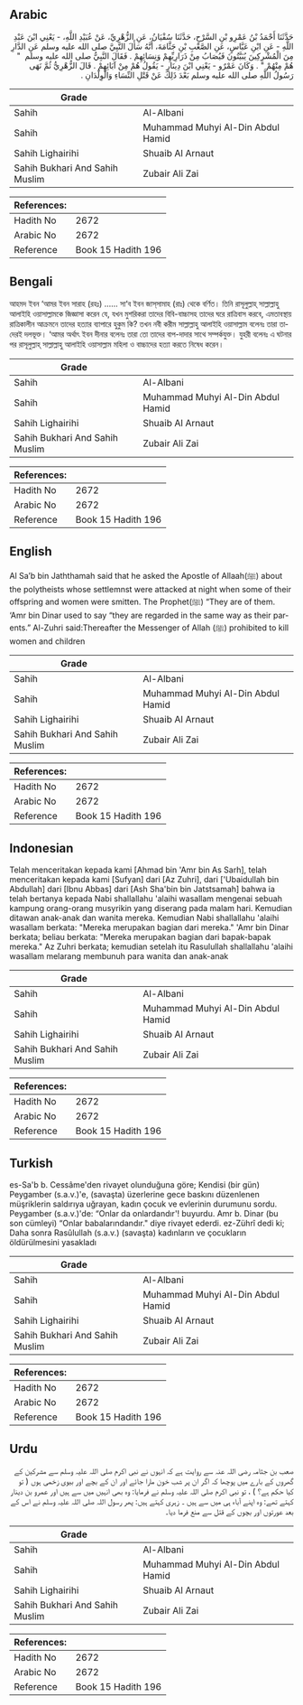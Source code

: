 ## Arabic


<div dir="rtl" lang="ar" style={{fontSize:'larger',backgroundColor:'#f8f9fa',padding:20}}>
حَدَّثَنَا أَحْمَدُ بْنُ عَمْرِو بْنِ السَّرْحِ، حَدَّثَنَا سُفْيَانُ، عَنِ الزُّهْرِيِّ، عَنْ عُبَيْدِ اللَّهِ، - يَعْنِي ابْنَ عَبْدِ اللَّهِ - عَنِ ابْنِ عَبَّاسٍ، عَنِ الصَّعْبِ بْنِ جَثَّامَةَ، أَنَّهُ سَأَلَ النَّبِيَّ صلى الله عليه وسلم عَنِ الدَّارِ مِنَ الْمُشْرِكِينَ يُبَيَّتُونَ فَيُصَابُ مِنْ ذَرَارِيِّهِمْ وَنِسَائِهِمْ ‏.‏ فَقَالَ النَّبِيُّ صلى الله عليه وسلم ‏ "‏ هُمْ مِنْهُمْ ‏"‏ ‏.‏ وَكَانَ عَمْرٌو - يَعْنِي ابْنَ دِينَارٍ - يَقُولُ هُمْ مِنْ آبَائِهِمْ ‏.‏ قَالَ الزُّهْرِيُّ ثُمَّ نَهَى رَسُولُ اللَّهِ صلى الله عليه وسلم بَعْدَ ذَلِكَ عَنْ قَتْلِ النِّسَاءِ وَالْوِلْدَانِ ‏.‏
</div>
<div style={{backgroundColor:'#f8f9fa',padding:20, marginBottom: 10}}><table> <thead> <tr> <th>Grade</th> <th></th> </tr> </thead> <tbody> <tr><td>Sahih</td><td>Al-Albani</td></tr><tr><td>Sahih</td><td>Muhammad Muhyi Al-Din Abdul Hamid</td></tr><tr><td>Sahih Lighairihi</td><td>Shuaib Al Arnaut</td></tr><tr><td>Sahih Bukhari And Sahih Muslim</td><td>Zubair Ali Zai</td></tr></tbody></table><table> <thead> <tr> <th>References:</th> <th></th> </tr> </thead> <tbody><tr><td>Hadith No</td><td>2672</td></tr><tr><td>Arabic No</td><td>2672</td></tr><tr><td>Reference</td><td>Book 15 Hadith 196</td></tr></tbody></table></div>

## Bengali


<div dir="ltr" lang="bn" style={{fontSize:'larger',backgroundColor:'#f8f9fa',padding:20}}>
আহমদ ইবন ‘আমর ইবন সারাহ (রহঃ) ...... সা‘ব ইবন জাস্‌সামাহ (রাঃ) থেকে বর্ণিত। তিনি রাসূলুল্লাহ্ সাল্লাল্লাহু আলাইহি ওয়াসাল্লামকে জিজ্ঞাসা করেন যে, যখন মুশরিকরা তাদের বিবি-বাচ্চাসহ তাদের ঘরে রাত্রিবাস করবে, এমতাবস্থায় রাত্রিকালীন আক্রমনে তাদের হত্যার ব্যাপারে হুকুম কি? তখন নবী করীম সাল্লাল্লাহু আলাইহি ওয়াসাল্লাম বলেনঃ তারা তাদেরই দলভূক্ত। ‘আমর অর্থাৎ ইবন দীনার বলেনঃ তারা তো তাদের বাপ-দাদার সাথে সম্পর্কযুক্ত। যুহরী বলেনঃ এ ঘটনার পর রাসূলুল্লাহ্ সাল্লাল্লাহু আলাইহি ওয়াসাল্লাম মহিলা ও বাচ্চাদের হত্যা করতে নিষেধ করেন।
</div>
<div style={{backgroundColor:'#f8f9fa',padding:20, marginBottom: 10}}><table> <thead> <tr> <th>Grade</th> <th></th> </tr> </thead> <tbody> <tr><td>Sahih</td><td>Al-Albani</td></tr><tr><td>Sahih</td><td>Muhammad Muhyi Al-Din Abdul Hamid</td></tr><tr><td>Sahih Lighairihi</td><td>Shuaib Al Arnaut</td></tr><tr><td>Sahih Bukhari And Sahih Muslim</td><td>Zubair Ali Zai</td></tr></tbody></table><table> <thead> <tr> <th>References:</th> <th></th> </tr> </thead> <tbody><tr><td>Hadith No</td><td>2672</td></tr><tr><td>Arabic No</td><td>2672</td></tr><tr><td>Reference</td><td>Book 15 Hadith 196</td></tr></tbody></table></div>

## English


<div dir="ltr" lang="en" style={{fontSize:'larger',backgroundColor:'#f8f9fa',padding:20}}>
Al Sa’b bin Jaththamah said that he asked the Apostle of Allaah(ﷺ) about the polytheists whose settlemnst were attacked at night when some of their offspring and women were smitten. The Prophet(ﷺ) “They are of them. ‘Amr bin Dinar used to say “they are regarded in the same way as their parents.” Al-Zuhri said:Thereafter the Messenger of Allah (ﷺ) prohibited to kill women and children
</div>
<div style={{backgroundColor:'#f8f9fa',padding:20, marginBottom: 10}}><table> <thead> <tr> <th>Grade</th> <th></th> </tr> </thead> <tbody> <tr><td>Sahih</td><td>Al-Albani</td></tr><tr><td>Sahih</td><td>Muhammad Muhyi Al-Din Abdul Hamid</td></tr><tr><td>Sahih Lighairihi</td><td>Shuaib Al Arnaut</td></tr><tr><td>Sahih Bukhari And Sahih Muslim</td><td>Zubair Ali Zai</td></tr></tbody></table><table> <thead> <tr> <th>References:</th> <th></th> </tr> </thead> <tbody><tr><td>Hadith No</td><td>2672</td></tr><tr><td>Arabic No</td><td>2672</td></tr><tr><td>Reference</td><td>Book 15 Hadith 196</td></tr></tbody></table></div>

## Indonesian


<div dir="ltr" lang="id" style={{fontSize:'larger',backgroundColor:'#f8f9fa',padding:20}}>
Telah menceritakan kepada kami [Ahmad bin 'Amr bin As Sarh], telah menceritakan kepada kami [Sufyan] dari [Az Zuhri], dari ['Ubaidullah bin Abdullah] dari [Ibnu Abbas] dari [Ash Sha'bin bin Jatstsamah] bahwa ia telah bertanya kepada Nabi shallallahu 'alaihi wasallam mengenai sebuah kampung orang-orang musyrikin yang diserang pada malam hari. Kemudian ditawan anak-anak dan wanita mereka. Kemudian Nabi shallallahu 'alaihi wasallam berkata: "Mereka merupakan bagian dari mereka." 'Amr bin Dinar berkata; beliau berkata: "Mereka merupakan bagian dari bapak-bapak mereka." Az Zuhri berkata; kemudian setelah itu Rasulullah shallallahu 'alaihi wasallam melarang membunuh para wanita dan anak-anak
</div>
<div style={{backgroundColor:'#f8f9fa',padding:20, marginBottom: 10}}><table> <thead> <tr> <th>Grade</th> <th></th> </tr> </thead> <tbody> <tr><td>Sahih</td><td>Al-Albani</td></tr><tr><td>Sahih</td><td>Muhammad Muhyi Al-Din Abdul Hamid</td></tr><tr><td>Sahih Lighairihi</td><td>Shuaib Al Arnaut</td></tr><tr><td>Sahih Bukhari And Sahih Muslim</td><td>Zubair Ali Zai</td></tr></tbody></table><table> <thead> <tr> <th>References:</th> <th></th> </tr> </thead> <tbody><tr><td>Hadith No</td><td>2672</td></tr><tr><td>Arabic No</td><td>2672</td></tr><tr><td>Reference</td><td>Book 15 Hadith 196</td></tr></tbody></table></div>

## Turkish


<div dir="ltr" lang="tr" style={{fontSize:'larger',backgroundColor:'#f8f9fa',padding:20}}>
es-Sa'b b. Cessâme'den rivayet olunduğuna göre; Kendisi (bir gün) Peygamber (s.a.v.)'e, (savaşta) üzerlerine gece baskını düzenlenen müşriklerin saldırıya uğrayan, kadın çocuk ve evlerinin durumunu sordu. Peygamber (s.a.v.)'de: “Onlar da onlardandır'! buyurdu. Amr b. Dinar (bu son cümleyi) “Onlar babalarındandır." diye rivayet ederdi. ez-Zührî dedi ki; Daha sonra Rasûlullah (s.a.v.) (savaşta) kadınların ve çocukların öldürülmesini yasakladı
</div>
<div style={{backgroundColor:'#f8f9fa',padding:20, marginBottom: 10}}><table> <thead> <tr> <th>Grade</th> <th></th> </tr> </thead> <tbody> <tr><td>Sahih</td><td>Al-Albani</td></tr><tr><td>Sahih</td><td>Muhammad Muhyi Al-Din Abdul Hamid</td></tr><tr><td>Sahih Lighairihi</td><td>Shuaib Al Arnaut</td></tr><tr><td>Sahih Bukhari And Sahih Muslim</td><td>Zubair Ali Zai</td></tr></tbody></table><table> <thead> <tr> <th>References:</th> <th></th> </tr> </thead> <tbody><tr><td>Hadith No</td><td>2672</td></tr><tr><td>Arabic No</td><td>2672</td></tr><tr><td>Reference</td><td>Book 15 Hadith 196</td></tr></tbody></table></div>

## Urdu


<div dir="rtl" lang="ur" style={{fontSize:'larger',backgroundColor:'#f8f9fa',padding:20}}>
صعب بن جثامہ رضی اللہ عنہ سے روایت ہے کہ انہوں نے نبی اکرم صلی اللہ علیہ وسلم سے مشرکین کے گھروں کے بارے میں پوچھا کہ اگر ان پر شب خون مارا جائے اور ان کے بچے اور بیوی زخمی ہوں ( تو کیا حکم ہے؟ ) ، تو نبی اکرم صلی اللہ علیہ وسلم نے فرمایا: وہ بھی انہیں میں سے ہیں اور عمرو بن دینار کہتے تھے: وہ اپنے آباء ہی میں سے ہیں ۔ زہری کہتے ہیں: پھر رسول اللہ صلی اللہ علیہ وسلم نے اس کے بعد عورتوں اور بچوں کے قتل سے منع فرما دیا۔
</div>
<div style={{backgroundColor:'#f8f9fa',padding:20, marginBottom: 10}}><table> <thead> <tr> <th>Grade</th> <th></th> </tr> </thead> <tbody> <tr><td>Sahih</td><td>Al-Albani</td></tr><tr><td>Sahih</td><td>Muhammad Muhyi Al-Din Abdul Hamid</td></tr><tr><td>Sahih Lighairihi</td><td>Shuaib Al Arnaut</td></tr><tr><td>Sahih Bukhari And Sahih Muslim</td><td>Zubair Ali Zai</td></tr></tbody></table><table> <thead> <tr> <th>References:</th> <th></th> </tr> </thead> <tbody><tr><td>Hadith No</td><td>2672</td></tr><tr><td>Arabic No</td><td>2672</td></tr><tr><td>Reference</td><td>Book 15 Hadith 196</td></tr></tbody></table></div>